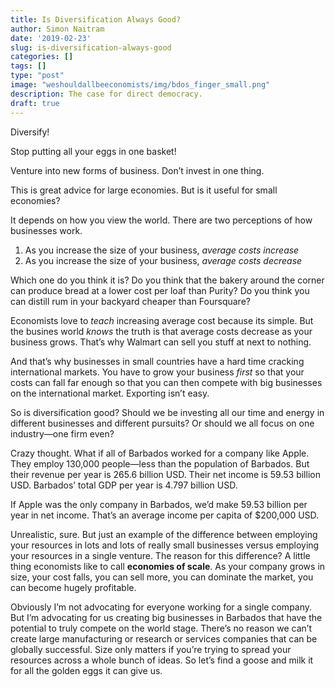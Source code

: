 ```yaml
---
title: Is Diversification Always Good?
author: Simon Naitram
date: '2019-02-23'
slug: is-diversification-always-good
categories: []
tags: []
type: "post"
image: "weshouldallbeeconomists/img/bdos_finger_small.png"
description: The case for direct democracy.
draft: true
---
```


Diversify!

Stop putting all your eggs in one basket!

Venture into new forms of business. Don't invest in one thing. 

This is great advice for large economies. But is it useful for small economies? 

It depends on how you view the world. There are two perceptions of how businesses work. 

1. As you increase the size of your business, *average costs increase*
2. As you increase the size of your business, *average costs decrease*

Which one do you think it is? Do you think that the bakery around the corner can produce bread at a lower cost per loaf than Purity? Do you think you can distill rum in your backyard cheaper than Foursquare?

Economists love to *teach* increasing average cost because its simple. But the busines world *knows* the truth is that average costs decrease as your business grows. That's why Walmart can sell you stuff at next to nothing. 

And that's why businesses in small countries have a hard time cracking international markets. You have to grow your business *first* so that your costs can fall far enough so that you can then compete with big businesses on the international market. Exporting isn't easy.

So is diversification good? Should we be investing all our time and energy in different businesses and different pursuits? Or should we all focus on one industry---one firm even?

Crazy thought. What if all of Barbados worked for a company like Apple. They employ 130,000 people---less than the population of Barbados. But their revenue per year is 265.6 billion USD. Their net income is  59.53 billion USD. Barbados' total GDP per year is 4.797 billion USD.

If Apple was the only company in Barbados, we'd make 59.53 billion per year in net income. That's an average income per capita of \$200,000 USD. 

Unrealistic, sure. But just an example of the difference between employing your resources in lots and lots of really small businesses versus employing your resources in a single venture. The reason for this difference? A little thing economists like to call **economies of scale**. As your company grows in size, your cost falls, you can sell more, you can dominate the market, you can become hugely profitable. 

Obviously I'm not advocating for everyone working for a single company. But I'm advocating for us creating big businesses in Barbados that have the potential to truly compete on the world stage. There's no reason we can't create large manufacturing or research or services companies that can be globally successful. Size only matters if you're trying to spread your resources across a whole bunch of ideas. So let's find a goose and milk it for all the golden eggs it can give us. 






